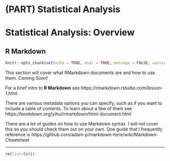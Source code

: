 # (PART) Statistical Analysis {-}

# Statistical Analysis: Overview {-}

## R Markdown {-}

```r
knitr::opts_chunk$set(echo = TRUE, eval = TRUE, message = FALSE, warning = FALSE)
```

This section will cover what RMarkdown documents are and how to use them. Coming Soon!

For a brief intro to **R Markdown** see https://rmarkdown.rstudio.com/lesson-1.html

There are various metadata options you can specify, such as if you want to include a table of contents. To learn about a few of them see https://bookdown.org/yihui/rmarkdown/html-document.html

There are a lot of guides on how to use Markdown syntax. I will not cover this so you should check them out on your own. One guide that I frequently reference is https://github.com/adam-p/markdown-here/wiki/Markdown-Cheatsheet

----

```r
rm(list=ls())
```


